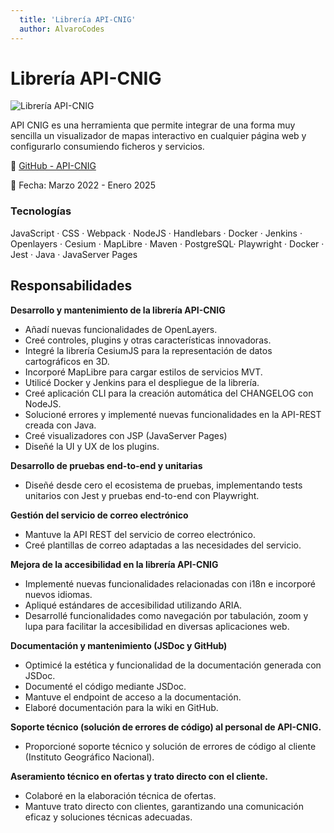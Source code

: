 ```yaml
---
  title: 'Librería API-CNIG'
  author: AlvaroCodes
---
```


# Librería API-CNIG 

<img
  src="/porfolio/images/apicnig.webp"
  alt="Librería API-CNIG"
  transition:name="API-CNIG"
/>

API CNIG es una herramienta que permite integrar de una forma muy sencilla un visualizador de mapas interactivo en cualquier página web y configurarlo consumiendo ficheros y servicios.  

🔗 [GitHub - API-CNIG](https://github.com/IGN-CNIG/API-CNIG)

📅 Fecha: Marzo 2022 - Enero 2025

### Tecnologías 
JavaScript · CSS · Webpack · NodeJS · Handlebars · Docker · Jenkins · Openlayers · Cesium · MapLibre · Maven · PostgreSQL· Playwright · Docker · Jest · Java · JavaServer Pages

## Responsabilidades
**Desarrollo y mantenimiento de la librería API-CNIG**  

- Añadí nuevas funcionalidades de OpenLayers.
- Creé controles, plugins y otras características innovadoras.
- Integré la librería CesiumJS para la representación de datos cartográficos en 3D.
- Incorporé MapLibre para cargar estilos de servicios MVT.
- Utilicé Docker y Jenkins para el despliegue de la librería.
- Creé aplicación CLI para la creación automática del CHANGELOG con NodeJS.
- Solucioné errores y implementé nuevas funcionalidades en la API-REST creada con Java.
- Creé visualizadores con JSP (JavaServer Pages)
- Diseñé la UI y UX de los plugins.

**Desarrollo de pruebas end-to-end y unitarias**  

- Diseñé desde cero el ecosistema de pruebas, implementando tests unitarios con Jest y pruebas end-to-end con Playwright.

**Gestión del servicio de correo electrónico**  

- Mantuve la API REST del servicio de correo electrónico.
- Creé plantillas de correo adaptadas a las necesidades del servicio.

**Mejora de la accesibilidad en la librería API-CNIG**  

- Implementé nuevas funcionalidades relacionadas con i18n e incorporé nuevos idiomas.
- Apliqué estándares de accesibilidad utilizando ARIA.
- Desarrollé funcionalidades como navegación por tabulación, zoom y lupa para facilitar la accesibilidad en diversas aplicaciones web.

**Documentación y mantenimiento (JSDoc y GitHub)** 

- Optimicé la estética y funcionalidad de la documentación generada con JSDoc.
- Documenté el código mediante JSDoc.
- Mantuve el endpoint de acceso a la documentación.
- Elaboré documentación para la wiki en GitHub.

**Soporte técnico (solución de errores de código) al personal de API-CNIG.**

- Proporcioné soporte técnico y solución de errores de código al cliente (Instituto Geográfico Nacional).

**Aseramiento técnico en ofertas y trato directo con el cliente.**
- Colaboré en la elaboración técnica de ofertas.
- Mantuve trato directo con clientes, garantizando una comunicación eficaz y soluciones técnicas adecuadas.